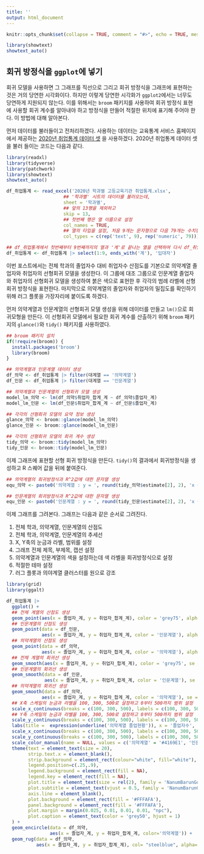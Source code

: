 ```yaml
---
title: ''
output: html_document
---
```


```r
knitr::opts_chunk$set(collapse = TRUE, comment = "#>", echo = TRUE, message = FALSE, warning = FALSE)

library(showtext)
showtext_auto()
```

## 회귀 방정식을 `ggplot`에 넣기

회귀 모델을 사용하면 그 그래프를 직선으로 그리고 회귀 방정식을 그래프에 표현하는 것은 거의 당연한 시각화이다. 하지만 이렇게 당연한 시각화가 `ggplot2`에서는 너무도 당연하게 지원되지 않는다. 이를 위해서는 `broom` 패키지를 사용하여 회귀 방정식 표현에 사용할 회귀 계수를 알아내야 하고 방정식을 만들어 적절한 위치에 표기해 주어야 한다. 이 방법에 대해 알아본다.

먼저 데이터를 불러들이고 전처리하겠다. 사용하는 데이터는 교육통계 서비스 홈페이지에서 제공하는 [2020년 취업통계 데이터 셋](https://kess.kedi.re.kr/contents/dataset?itemCode=04&menuId=m_02_04_03_02&tabId=m3) 을 사용하겠다. 2020년 취업통계 데이터 셋을 불러 들이는 코드는 다음과 같다.

```r
library(readxl)
library(tidyverse)
library(patchwork)
library(showtext)
showtext_auto()

df_취업통계 <- read_excel('2020년 학과별 고등교육기관 취업통계.xlsx', 
                     ## '학과별' 시트의 데이터를 불러오는데,
                     sheet = '학과별',
                     ## 앞의 13행을 제외하고
                     skip = 13, 
                     ## 첫번째 행은 열 이름으로 설정
                     col_names = TRUE, 
                     ## 열의 타입을 설정, 처음 9개는 문자형으로 다음 79개는 수치형으로 설정
                     col_types = c(rep('text', 9), rep('numeric', 79)))

## df_취업통계에서 첫번째부터 9번째까지의 열과 '계'로 끝나는 열을 선택하여 다시 df_취업통계에 저장
df_취업통계 <- df_취업통계 |> select(1:9, ends_with('계'), '입대자')

```

이번 포스트에서는 전체 학과의 졸업자수 대비 취업자수 산점도를 기본으로 의약계열 졸업자와 취업자의 선형회귀 모델을 생성한다. 이 그룹에 대조 그룹으로 인문계열 졸업자와 취업자의 선형회귀 모델을 생성하여 붉은 색으로 표현한 후 각각의 범례 라벨에 선형회귀 방정식을 표현한다. 마지막으로 의약계열의 졸업자와 취업자의 밀집도를 확인하기 위해 러그 플롯을 가장자리에 붙이도록 하겠다. 

먼저 의약계열과 인문계열의 선형회귀 모델 생성을 위해 데이터를 만들고 `lm()`으로 회귀모형을 만든다. 이 선형회귀 모델에서 필요한 회귀 계수를 산출하기 위해 `broom` 패키지의 `glance()`와 `tidy()` 패키지를 사용하였다. 


```r
## broom 패키지 설치
if(!require(broom)) {
  install.packages('broom')
  library(broom)
}

## 의약계열과 인문계열 데이터 생성 
df_의약 <- df_취업통계 |> filter(대계열 == '의약계열')
df_인문 <- df_취업통계 |> filter(대계열 == '인문계열')

## 의약계열과 인문계열의 선형회귀 모델 생성
model_lm_의약 <- lm(df_의약$취업자_합계_계 ~ df_의약$졸업자_계)
model_lm_인문 <- lm(df_인문$취업자_합계_계 ~ df_인문$졸업자_계)

## 각각의 선형회귀 모델의 요약 정보 생성
glance_의약 <- broom::glance(model_lm_의약)
glance_인문 <- broom::glance(model_lm_인문)

## 각각의 선형회귀 모델의 회귀 계수 생성
tidy_의약 <- broom::tidy(model_lm_의약)
tidy_인문 <- broom::tidy(model_lm_인문)

```

이제 그래프에 표현할 선형 회귀 방정식을 만든다. `tidy()`의 결과에서 회귀방정식을 생성하고 R 스퀘어 값을 뒤에 붙여준다.

```r
## 의약계열의 회귀방정식과 R^2값에 대한 문자열 생성
equ_의약 <- paste0('의약계열 : y = ', round(tidy_의약$estimate[2], 2), 'x + ', round(tidy_의약$estimate[1], 2), ', R\u00B2', ' = ',round(glance_의약$r.squared, 3))

## 인문계열의 회귀방정식과 R^2값에 대한 문자열 생성
equ_인문 <- paste0('인문계열 : y = ', round(tidy_인문$estimate[2], 2), 'x + ', round(tidy_인문$estimate[1], 2), ', R\u00B2', ' = ',round(glance_인문$r.squared, 3))

```


이제 그래프를 그려본다. 그래프는 다음과 같은 순서로 그려진다. 

1. 전체 학과, 의약계열, 인문계열의 산점도
2. 전체 학과, 의약계열, 인문계열의 추세선
3. X, Y축의 눈금과 라벨, 범위를 설정
4. 그래프 전체 제목, 부제목, 캡션 설정
5. 의약계열과 인문계열의 색을 설정하는데 색 라벨을 회귀방정식으로 설정
6. 적절한 테마 설정
7. 러그 플롯과 의야계열 클러스터를 원으로 강조

```r
library(grid)
library(ggalt)

df_취업통계 |> 
  ggplot() +
  ## 전체 계열의 산점도 생성
  geom_point(aes(x = 졸업자_계, y = 취업자_합계_계), color = 'grey75', alpha = 0.5) +
  ## 인문계열의 산점도 생성
  geom_point(data = df_인문,
             aes(x = 졸업자_계, y = 취업자_합계_계, color = '인문계열'), alpha = 0.5) + 
  ## 의약계열의 산점도 생성
  geom_point(data = df_의약,
             aes(x = 졸업자_계, y = 취업자_합계_계, color = '의약계열'), alpha = 0.5) + 
  ## 전체 계열의 회귀선 생성
  geom_smooth(aes(x = 졸업자_계, y = 취업자_합계_계), color = 'grey75', se = F, method = 'lm') + 
  ## 인문계열의 회귀선 생성
  geom_smooth(data = df_인문,
              aes(x = 졸업자_계, y = 취업자_합계_계, color = '인문계열'), se = F, method = 'lm') + 
  ## 의약계열의 회귀선 생성
  geom_smooth(data = df_의약,
             aes(x = 졸업자_계, y = 취업자_합계_계, color = '의약계열'), se = F, method = 'lm') + 
  ## X축 스케일의 눈금과 라벨을 100, 300, 500로 설정하고 0부터 500까지 범위 설정
  scale_x_continuous(breaks = c(100, 300, 500), labels = c(100, 300, 500), limits = c(0, 500)) +
  ## Y축 스케일의 눈금과 라벨을 100, 300, 500로 설정하고 0부터 500까지 범위 설정
  scale_y_continuous(breaks = c(100, 300, 500), labels = c(100, 300, 500), limits = c(0, 500)) + 
  labs(title =  expression(underline('의약계열 졸업현황')), x = '졸업자수', y = '취업자수', subtitle = "졸업자수 대비 취업자수", caption = '출처 : 실전에서 바로쓰는 데이터 시각화 in R') +
  scale_x_continuous(breaks = c(100, 300, 500), labels = c(100, 300, 500), limits = c(0, 500)) + 
  scale_y_continuous(breaks = c(100, 300, 500), labels = c(100, 300, 500), limits = c(0, 500)) + 
  scale_color_manual(name = NULL, values = c('의약계열' = '#4169E1', '인문계열' = '#FA8072'), labels = c(equ_의약, equ_인문)) +
  theme(text = element_text(size = 20), 
        strip.text.x = element_blank(),
        strip.background = element_rect(colour="white", fill="white"),
        legend.position=c(.25,.9), 
        legend.background = element_rect(fill = NA), 
        legend.key = element_rect(fill = NA), 
        plot.title = element_text(size = rel(2), family = 'NanumBarunGothicBold', hjust = 0.5),
        plot.subtitle = element_text(vjust = 0.5, family = 'NanumBarunGothic', color = 'grey30'),
        axis.line = element_blank(), 
        plot.background = element_rect(fill = '#FFFAFA'), 
        panel.background = element_rect(fill = '#FFFAFA'), 
        plot.margin = margin(0.025, 0.01, 0.01, 0.01, "npc"), 
        plot.caption = element_text(color = 'grey50', hjust = 1)
  ) +
  geom_encircle(data = df_의약, 
                aes(x = 졸업자_계, y = 취업자_합계_계, color='의약계열')) + 
  geom_rug(data = df_의약,
           aes(x = 졸업자_계, y = 취업자_합계_계), col= "steelblue", alpha=0.5)

```
